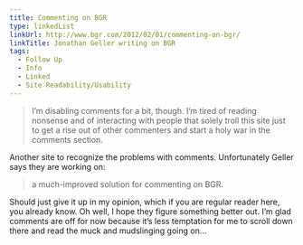 ```yaml
---
title: Commenting on BGR
type: linkedList
linkUrl: http://www.bgr.com/2012/02/01/commenting-on-bgr/
linkTitle: Jonathan Geller writing on BGR
tags:
  - Follow Up
  - Info
  - Linked
  - Site Readability/Usability
---
```


> I’m disabling comments for a bit, though. I’m tired of reading nonsense and of interacting with people that solely troll this site just to get a rise out of other commenters and start a holy war in the comments section.

Another site to recognize the problems with comments. Unfortunately Geller says they are working on:

> a much-improved solution for commenting on BGR.

Should just give it up in my opinion, which if you are regular reader here, you already know. Oh well, I hope they figure something better out. I’m glad comments are off for now because it’s less temptation for me to scroll down there and read the muck and mudslinging going on…
